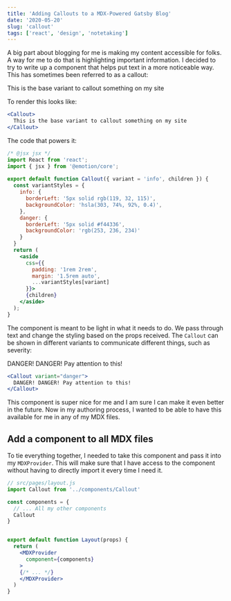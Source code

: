 ```yaml
---
title: 'Adding Callouts to a MDX-Powered Gatsby Blog'
date: '2020-05-20'
slug: 'callout'
tags: ['react', 'design', 'notetaking']
---
```


A big part about blogging for me is making my content accessible for folks. A way for me to do that is highlighting important information. I decided to try to write up a component that helps put text in a more noticeable way. This has sometimes been referred to as a callout:

<Callout>
  This is the base variant to callout something on my site
</Callout>

To render this looks like:

```jsx
<Callout>
  This is the base variant to callout something on my site
</Callout>
```

The code that powers it:

```jsx
/* @jsx jsx */
import React from 'react';
import { jsx } from '@emotion/core';
 
export default function Callout({ variant = 'info', children }) {
  const variantStyles = {
    info: {
      borderLeft: '5px solid rgb(119, 32, 115)',
      backgroundColor: 'hsla(303, 74%, 92%, 0.4)',
    },
    danger: {
      borderLeft: '5px solid #f44336',
      backgroundColor: 'rgb(253, 236, 234)'
    }
  }
  return (
    <aside
      css={{
        padding: '1rem 2rem',
        margin: '1.5rem auto',
        ...variantStyles[variant]
      }}>
      {children}
    </aside>
  );
}
```

The component is meant to be light in what it needs to do. We pass through text and change the
styling based on the props received. The `Callout` can be shown in different variants to 
communicate different things, such as severity:

<Callout variant="danger">
  DANGER! DANGER! Pay attention to this!
</Callout>

```jsx
<Callout variant="danger">
  DANGER! DANGER! Pay attention to this!
</Callout>
```

This component is super nice for me and I am sure I can make it even better in the future.
Now in my authoring process, I wanted to be able to have this available for me in any of my MDX files.

## Add a component to all MDX files

To tie everything together, I needed to take this component and pass it into my `MDXProvider`. This will
make sure that I have access to the component without having to directly import it every time I need it.


```jsx {2,6}
// src/pages/layout.js
import Callout from '../components/Callout'

const components = {
  // ... All my other components
  Callout
}


export default function Layout(props) {
  return (
    <MDXProvider 
      component={components}
    >
    {/* ... */}
    </MDXProvider>
  )
}
```